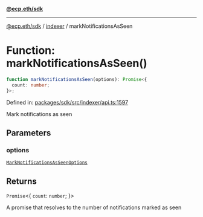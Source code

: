 [**@ecp.eth/sdk**](../../index.mdx)

***

[@ecp.eth/sdk](/sdk-reference/index.mdx) / [indexer](/sdk-reference/indexer/index.mdx) / markNotificationsAsSeen

# Function: markNotificationsAsSeen()

```ts
function markNotificationsAsSeen(options): Promise<{
  count: number;
}>;
```

Defined in: [packages/sdk/src/indexer/api.ts:1597](https://github.com/ecp-eth/comments-monorepo/blob/main/packages/sdk/src/indexer/api.ts#L1597)

Mark notifications as seen

## Parameters

### options

[`MarkNotificationsAsSeenOptions`](/sdk-reference/indexer/type-aliases/MarkNotificationsAsSeenOptions.mdx)

## Returns

`Promise`\<\{
  `count`: `number`;
\}\>

A promise that resolves to the number of notifications marked as seen
